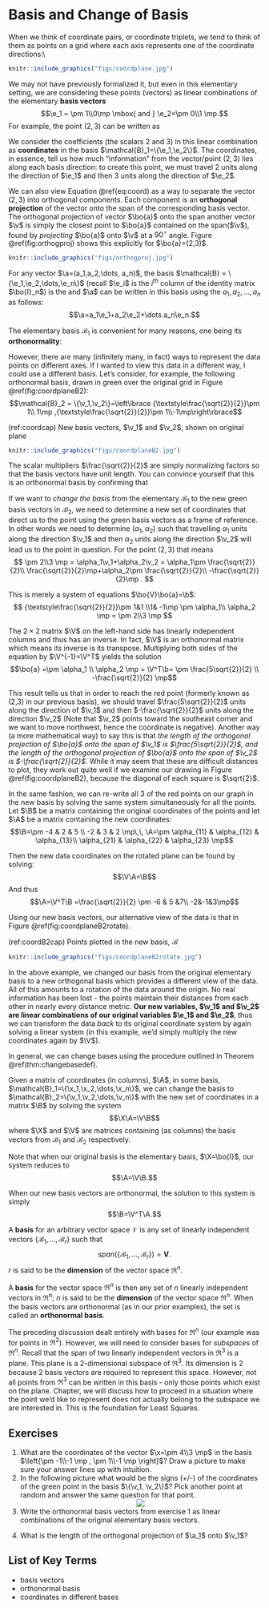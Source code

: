 # Basis and Change of Basis {#basis}

When we think of coordinate pairs, or coordinate triplets, we tend to think of them as points on a grid where each axis represents one of the coordinate directions:\\

```r
knitr::include_graphics("figs/coordplane.jpg")
```

We may not have previously formalized it, but even in this elementary setting, we are considering these points (vectors) as linear combinations of the elementary __basis vectors__
$$\e_1 = \pm 1\\0\mp \mbox{  and  } \e_2=\pm 0\\1 \mp.$$
For example, the point $(2,3)$ can be written as
\begin{equation}
\pm 2\\3 \mp = 2\pm 1\\0\mp+3\pm 0\\1\mp = 2\e_1+3\e_2.
  (\#eq:coord)
\end{equation}

We consider the coefficients (the scalars 2 and 3) in this linear combination as __coordinates__ in the basis $\mathcal{B}_1=\{\e_1,\e_2\}$.  The coordinates, in essence, tell us how much "information" from the vector/point $(2 ,3 )$ lies along each basis direction: to create this point, we must travel 2 units along the direction of $\e_1$ and then 3 units along the direction of $\e_2$. 

We can also view Equation \@ref(eq:coord) as a way to separate the vector $(2,3)$ into orthogonal components. Each component is an __orthogonal projection__ of the vector onto the span of the corresponding basis vector. The orthogonal projection of vector $\bo{a}$ onto the span another vector $\v$ is simply the closest point to $\bo{a}$ contained on the span($\v$), found by _projecting_ $\bo{a}$ onto $\v$ at a $90^\circ$ angle. Figure \@ref(fig:orthogproj) shows this explicitly for $\bo{a}=(2,3)$.

```r
knitr::include_graphics("figs/orthogproj.jpg")
```

:::{.definition name='Elementary Basis' #elembasisdef}
For any vector $\a=(a_1,a_2,\dots, a_n)$, the basis $\mathcal{B} = \{\e_1,\e_2,\dots,\e_n\}$ (recall $\e_i$ is the $i^{th}$ column of the identity matrix $\bo{I}_n$) is the \textbf{elementary basis} and $\a$ can be written in this basis using the \textbf{coordinates} $a_1,a_2,\dots, a_n$ as follows:
$$\a=a_1\e_1+a_2\e_2+\dots a_n\e_n.$$
:::

The elementary basis $\mathcal{B}_1$ is convenient for many reasons, one being its __orthonormality__:
\begin{eqnarray*}
\e_1^T\e_1 &=& \e_2^T\e_2 = 1\\
\e_1^T\e_2 &=& \e_2^T\e_1 = 0
\end{eqnarray*}

However, there are many (infinitely many, in fact) ways to represent the data points on different axes. If I wanted to view this data in a different way, I could use a different basis. Let's consider, for example, the following orthonormal basis, drawn in green over the original grid in Figure \@ref(fig:coordplaneB2):
$$\mathcal{B}_2 = \{\v_1,\v_2\}=\left\lbrace {\textstyle\frac{\sqrt{2}}{2}}\pm 1\\ 1\mp ,{\textstyle\frac{\sqrt{2}}{2}}\pm 1\\-1\mp\right\rbrace$$

(ref:coordcap) New basis vectors, $\v_1$ and $\v_2$, shown on original plane

```r
knitr::include_graphics("figs/coordplaneB2.jpg")
```


The scalar multipliers $\frac{\sqrt{2}}{2}$ are simply normalizing factors so that the basis vectors have unit length. You can convince yourself that this is an orthonormal basis by confirming that
\begin{eqnarray*}
\v_1^T\v_1 &=& \v_2^T\v_2 = 1\\
\v_1^T\v_2 &=& \v_2^T\v_1 = 0
\end{eqnarray*}

If we want to _change the basis_ from the elementary $\mathcal{B}_1$ to the new green basis vectors in $\mathcal{B}_2$, we need to determine a new set of coordinates that direct us to the point using the green basis vectors as a frame of reference. In other words we need to determine $(\alpha_1,\alpha_2)$ such that travelling $\alpha_1$ units along the direction $\v_1$ and then $\alpha_2$ units along the direction $\v_2$ will lead us to the point in question. For the point $(2,3)$ that means
$$
\pm 2\\3 \mp = \alpha_1\v_1+\alpha_2\v_2 = \alpha_1\pm \frac{\sqrt{2}}{2}\\ \frac{\sqrt{2}}{2}\mp+\alpha_2\pm \frac{\sqrt{2}}{2}\\ -\frac{\sqrt{2}}{2}\mp .
$$

This is merely a system of equations $\bo{V}\bo{a}=\b$:
$$
{\textstyle\frac{\sqrt{2}}{2}}\pm 1&1 \\1& -1\mp \pm \alpha_1\\ \alpha_2 \mp = \pm 2\\3 \mp
$$

The $2\times 2$ matrix $\V$ on the left-hand side has linearly independent columns and thus has an inverse. In fact, $\V$ is an orthonormal matrix which means its inverse is its transpose. Multiplying both sides of the equation by $\V^{-1}=\V^T$ yields the solution
$$\bo{a} =\pm \alpha_1 \\ \alpha_2 \mp = \V^T\b= \pm \frac{5\sqrt{2}}{2} \\ -\frac{\sqrt{2}}{2} \mp$$

This result tells us that in order to reach the red point (formerly known as (2,3) in our previous basis), we should travel $\frac{5\sqrt{2}}{2}$ units along the direction of $\v_1$ and then $-\frac{\sqrt{2}}{2}$ units along the direction $\v_2$ (Note that $\v_2$ points toward the southeast corner and we want to move northwest, hence the coordinate is negative). Another way (a more mathematical way) to say this is that _the length of the orthogonal projection of $\bo{a}$ onto the span of $\v_1$ is $\frac{5\sqrt{2}}{2}$, and the length of the orthogonal projection of $\bo{a}$ onto the span of $\v_2$ is $-\frac{\sqrt{2}}{2}$_. While it may seem that these are difficult distances to plot, they work out quite well if we examine our drawing in Figure \@ref(fig:coordplaneB2), because the diagonal of each square is $\sqrt{2}$. 

In the same fashion, we can re-write all 3 of the red points on our graph in the new basis by solving the same system simultaneously for all the points. Let $\B$ be a matrix containing the original coordinates of the points and let $\A$ be a matrix containing the new coordinates:
$$\B=\pm -4 & 2 & 5 \\ -2 & 3 & 2 \mp\,\, \A=\pm \alpha_{11} & \alpha_{12} & \alpha_{13}\\ \alpha_{21} & \alpha_{22} & \alpha_{23} \mp$$

Then the new data coordinates on the rotated plane can be found by solving:
$$\V\A=\B$$
And thus $$\A=\V^T\B =\frac{\sqrt{2}}{2} \pm   -6 & 5 &7\\ -2&-1&3\mp$$

Using our new basis vectors, our alternative view of the data is that in Figure \@ref(fig:coordplaneB2rotate).

(ref:coordB2cap) Points plotted in the new basis, $\mathcal{B}$

```r
knitr::include_graphics("figs/coordplaneB2rotate.jpg")
```


In the above example, we changed our basis from the original elementary basis to a new orthogonal basis which provides a different view of the data. All of this amounts to a rotation of the data around the origin. No real information has been lost - the points maintain their distances from each other in nearly every distance metric. __Our new variables, $\v_1$ and $\v_2$ are linear combinations of our original variables $\e_1$ and $\e_2$__, thus we can transform the data _back_ to its original coordinate system by again solving a linear system (in this example, we'd simply multiply the new coordinates again by $\V$).

In general, we can change bases using the procedure outlined in Theorem \@ref(thm:changebasedef).

:::{.theorem name='Changing Bases' #changebasedef}
Given a matrix of coordinates (in columns), $\A$, in some basis, $\mathcal{B}_1=\{\x_1,\x_2,\dots,\x_n\}$, we can change the basis to $\mathcal{B}_2=\{\v_1,\v_2,\dots,\v_n\}$ with the new set of coordinates in a matrix $\B$ by solving the system
$$\X\A=\V\B$$
where $\X$ and $\V$ are matrices containing (as columns) the basis vectors from $\mathcal{B}_1$ and $\mathcal{B}_2$ respectively.

Note that when our original basis is the elementary basis, $\X=\bo{I}$, our system reduces to
$$\A=\V\B.$$

When our new basis vectors are orthonormal, the solution to this system is simply
$$\B=\V^T\A.$$
:::

:::{.definition name='Basis' #basisdef}
A __basis__ for an arbitrary vector space $\mathcal{V}$ is any set of linearly independent vectors $\{\mathcal{B}_1,\dots, \mathcal{B}_r\}$ such that $$span(\{\mathcal{B}_1,\dots, \mathcal{B}_r\}) = \mathcal{\mathbf{V}}.$$
$r$ is said to be the __dimension__ of the vector space $\Re^n$.
  
A __basis__ for the vector space $\Re^n$ is then any set of $n$ linearly independent vectors in $\Re^n$; $n$ is said to be the __dimension__ of the vector space $\Re^n$. When the basis vectors are orthonormal (as in our prior examples), the set is called an __orthonormal basis__. 
:::

The preceding discussion dealt entirely with bases for $\Re^n$ (our example was for points in $\Re^2$). However, we will need to consider bases for _subspaces_ of $\Re^n$. Recall that the span of two linearly independent vectors in $\Re^3$ is a plane. This plane is a 2-dimensional subspace of $\Re^3$. Its dimension is 2 because 2 basis vectors are required to represent this space. However, not all points from $\Re^3$ can be written in this basis - only those points which exist on the plane. Chapter, we will discuss how to proceed in a situation where the point we'd like to represent does not actually belong to the subspace we are interested in. This is the foundation for Least Squares.

## Exercises
<ol>
<li> What are the coordinates of the vector $\x=\pm 4\\3 \mp$ in the basis $\left{\pm -1\\-1 \mp , \pm 1\\-1 \mp \right}$? Draw a picture to make sure your answer lines up with intuition.
<li> In the following picture what would be the signs (+/-) of the coordinates of the green point in the basis $\{\v_1, \v_2\}$? Pick another point at random and answer the same question for that point.
<center> ![](figs/basiscoordsexer.png) </center>
<li> Write the orthonormal basis vectors from exercise 1 as linear combinations of the original elementary basis vectors.
<li> What is the length of the orthogonal projection of $\a_1$ onto $\v_1$?

</ol>

## List of Key Terms {-}

- basis vectors
- orthonormal basis
- coordinates in different bases         
             
                            
    
